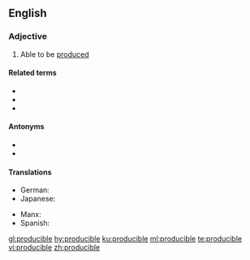 ==English==

===Adjective===
{{en-adj}}

# Able to be [[produce]]d

====Related terms====
* {{l|en|producibility}}
* {{l|en|constructible}}
* {{l|en|creable}}

====Antonyms====
* {{l|en|improducible}}
* {{l|en|destructible}}

====Translations====
{{trans-top|able to be produced}}
* German: {{t|de|herstellbar}}
* Japanese: {{t+|ja|作る|alt=作れる|tr=tsukureru}}
{{trans-mid}}
* Manx: {{t|gv|yn-yannoo}}
* Spanish: {{t|es|producible}}
{{trans-bottom}}

[[gl:producible]]
[[hy:producible]]
[[ku:producible]]
[[ml:producible]]
[[te:producible]]
[[vi:producible]]
[[zh:producible]]